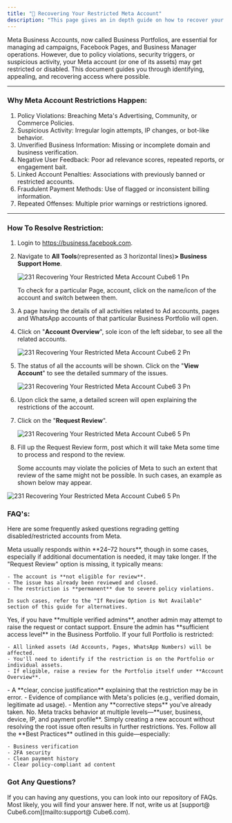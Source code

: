```yaml
---
title: "🔏 Recovering Your Restricted Meta Account"
description: "This page gives an in depth guide on how to recover your restricted Meta Business Account"
---
```


Meta Business Accounts, now called Business Portfolios, are essential for managing ad campaigns, Facebook Pages, and Business Manager operations. However, due to policy violations, security triggers, or suspicious activity, your Meta account (or one of its assets) may get restricted or disabled. This document guides you through identifying, appealing, and recovering access where possible.

---

### **Why Meta Account Restrictions Happen:**

1. Policy Violations: Breaching Meta's Advertising, Community, or Commerce Policies.
2. Suspicious Activity: Irregular login attempts, IP changes, or bot-like behavior.
3. Unverified Business Information: Missing or incomplete domain and business verification.
4. Negative User Feedback: Poor ad relevance scores, repeated reports, or engagement bait.
5. Linked Account Penalties: Associations with previously banned or restricted accounts.
6. Fraudulent Payment Methods: Use of flagged or inconsistent billing information.
7. Repeated Offenses: Multiple prior warnings or restrictions ignored.

---

### **How To Resolve Restriction:**

1. Login to https://business.facebook.com.
2. Navigate to **All Tools**(represented as 3 horizontal lines)**\> Business Support Home**.

   ![231 Recovering Your Restricted Meta Account  Cube6 1 Pn](/images/platform-guidelines-training/recovering-restricted-account/231.recovering_your_restricted_meta_account__Cube6-1.png)

   <Info>
     To check for a particular Page, account, click on the name/icon of the account and switch between them.
   </Info>
3. A page having the details of all activities related to Ad accounts, pages and WhatsApp accounts of that particular Business Portfolio will open.
4. Click on "**Account Overview**", sole icon of the left sidebar, to see all the related accounts.

   ![231 Recovering Your Restricted Meta Account  Cube6 2 Pn](/images/platform-guidelines-training/recovering-restricted-account/231.recovering_your_restricted_meta_account__Cube6-2.png)
5. The status of all the accounts will be shown. Click on the "**View Account**" to see the detailed summary of the issues.

   ![231 Recovering Your Restricted Meta Account  Cube6 3 Pn](/images/platform-guidelines-training/recovering-restricted-account/231.recovering_your_restricted_meta_account__Cube6-3.png)
6. Upon click the same, a detailed screen will open explaining the restrictions of the account.
7. Click on the "**Request Review**".

   ![231 Recovering Your Restricted Meta Account  Cube6 5 Pn](/images/platform-guidelines-training/recovering-restricted-account/231.recovering_your_restricted_meta_account__Cube6-4.png)
8. Fill up the Request Review form, post which it will take Meta some time to process and respond to the review.

   <Warning>
     Some accounts may violate the policies of Meta to such an extent that review of the same might not be possible. In such cases, an example as shown below may appear.
   </Warning>

![231 Recovering Your Restricted Meta Account  Cube6 5 Pn](/images/platform-guidelines-training/recovering-restricted-account/231.recovering_your_restricted_meta_account__Cube6-5.png)

### **FAQ's:**

Here are some frequently asked questions regrading getting disabled/restricted accounts from Meta.

<AccordionGroup>
  <Accordion title="How long does meta take to respond to a review request?">
    Meta usually responds within **24–72 hours**, though in some cases, especially if additional documentation is needed, it may take longer.
  </Accordion>
  <Accordion title="I don't see the 'request review' button. What should I do?">
    If the "Request Review" option is missing, it typically means:

    - The account is **not eligible for review**.
    - The issue has already been reviewed and closed.
    - The restriction is **permanent** due to severe policy violations.

    In such cases, refer to the "If Review Option is Not Available" section of this guide for alternatives.
  </Accordion>
  <Accordion title="Can I appeal using different admin account?">
    Yes, if you have **multiple verified admins**, another admin may attempt to raise the request or contact support. Ensure the admin has **sufficient access level** in the Business Portfolio.
  </Accordion>
  <Accordion title="What happens if my entire business portfolio is restricted?">
    If your full Portfolio is restricted:

    - All linked assets (Ad Accounts, Pages, WhatsApp Numbers) will be affected.
    - You'll need to identify if the restriction is on the Portfolio or individual assets.
    - If eligible, raise a review for the Portfolio itself under **Account Overview**.
  </Accordion>
  <Accordion title="What should I incude in the request review form?">
    - A **clear, concise justification** explaining that the restriction may be in error.
    - Evidence of compliance with Meta's policies (e.g., verified domain, legitimate ad usage).
    - Mention any **corrective steps** you've already taken.
  </Accordion>
  <Accordion title="Will deleting and recreating my accounts solve the issue?">
    No. Meta tracks behavior at multiple levels—**user, business, device, IP, and payment profile**. Simply creating a new account without resolving the root issue often results in further restrictions.
  </Accordion>
  <Accordion title="Can I prevent restrictions in the future?">
    Yes. Follow all the **Best Practices** outlined in this guide—especially:

    - Business verification
    - 2FA security
    - Clean payment history
    - Clear policy-compliant ad content
  </Accordion>
</AccordionGroup>

### **Got Any Questions?**

If you can having any questions, you can look into our repository of FAQs. Most likely, you will find your answer here. If not, write us at [support@ Cube6.com](mailto:support@ Cube6.com).